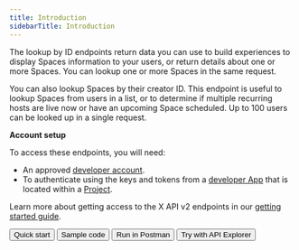 ---
title: Introduction
sidebarTitle: Introduction
---


The lookup by ID endpoints return data you can use to build experiences to display Spaces information to your users, or return details about one or more Spaces. You can lookup one or more Spaces in the same request.

You can also lookup Spaces by their creator ID. This endpoint is useful to lookup Spaces from users in a list, or to determine if multiple recurring hosts are live now or have an upcoming Space scheduled. Up to 100 users can be looked up in a single request.

**Account setup**

To access these endpoints, you will need:

* An approved [developer account](https://developer.x.com/en/portal/petition/essential/basic-info).
* To authenticate using the keys and tokens from a [developer App](/resources/fundamentals/developer-apps) that is located within a [Project](/resources/fundamentals/projects). 

Learn more about getting access to the X API v2 endpoints in our [getting started guide](/x-api/getting-started/getting-access).
<div className="flex space-x-2">
<Button href="https://developer.x.com/x-api/spaces/spaces-lookup.html">
  Quick start
</Button>
<Button href="https://github.com/xdevplatform/Twitter-API-v2-sample-code">
  Sample code
</Button>
<Button href="https://t.co/twitter-api-postman">
  Run in Postman
</Button>
<Button href="https://developer.x.com/apitools/api?endpoint=/2/spaces&method=get">
  Try with API Explorer
</Button>
</div>